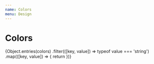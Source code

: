 ```yaml
---
name: Colors
menu: Design
---
```



# Colors

<div>
  {Object.entries(colors)
    .filter(([key, value]) => typeof value === 'string')
    .map(([key, value]) => {
      return <ColorCard key={value} name={key} color={value} />
    })}
</div>
